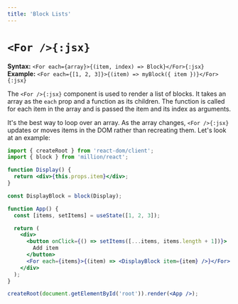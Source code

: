 ```yaml
---
title: 'Block Lists'
---
```


# `<For />{:jsx}`

**Syntax:** `<For each={array}>{(item, index) => Block}</For>{:jsx}`\
**Example:** `<For each={[1, 2, 3]}>{(item) => myBlock({ item })}</For>{:jsx}`

The `<For />{:jsx}` component is used to render a list of blocks. It takes an array as the `each` prop and a function as its children. The function is called for each item in the array and is passed the item and its index as arguments.

It's the best way to loop over an array. As the array changes, `<For />{:jsx}` updates or moves items in the DOM rather than recreating them. Let's look at an example:

```jsx {8, 18}
import { createRoot } from 'react-dom/client';
import { block } from 'million/react';

function Display() {
  return <div>{this.props.item}</div>;
}

const DisplayBlock = block(Display);

function App() {
  const [items, setItems] = useState([1, 2, 3]);

  return (
    <div>
      <button onClick={() => setItems([...items, items.length + 1])}>
        Add item
      </button>
      <For each={items}>{(item) => <DisplayBlock item={item} />}</For>
    </div>
  );
}

createRoot(document.getElementById('root')).render(<App />);
```
